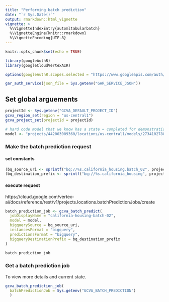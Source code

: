```yaml
---
title: "Performing batch prediction"
date: "`r Sys.Date()`"
output: rmarkdown::html_vignette
vignette: >
  %\VignetteIndexEntry{automltabularbatch}
  %\VignetteEngine{knitr::rmarkdown}
  %\VignetteEncoding{UTF-8}
---
```



```r
knitr::opts_chunk$set(echo = TRUE)
```

```r
library(googleAuthR)
library(googleCloudVertexAIR)

options(googleAuthR.scopes.selected = "https://www.googleapis.com/auth/cloud-platform")

gar_auth_service(json_file = Sys.getenv("GAR_SERVICE_JSON"))
```

## Set global arguements

```r
projectId <- Sys.getenv("GCVA_DEFAULT_PROJECT_ID")
gcva_region_set(region = "us-central1")
gcva_project_set(projectId = projectId)
```


```r
# hard code model that we know has a state = completed for demonstration purposes.
model <- "projects/442003009360/locations/us-central1/models/2734102788232445952"
```

### Make the batch prediction request

#### set constants

```r
(bq_source_uri <- sprintf("bq://%s.california_housing.batch_02", projectId))
(bq_destination_prefix <- sprintf("bq://%s.california_housing", projectId))
```

#### execute request

https://cloud.google.com/vertex-ai/docs/reference/rest/v1/projects.locations.batchPredictionJobs/create


```r
batch_prediction_job <- gcva_batch_predict(
  jobDisplayName = "california-housing-batch-02",
  model = model, 
  bigquerySource = bq_source_uri,
  instancesFormat = "bigquery",
  predictionsFormat = "bigquery",
  bigqueryDestinationPrefix = bq_destination_prefix
)

batch_prediction_job
```


### Get a batch prediction job

To view more details and current state.

```r
gcva_batch_prediction_job(
  batchPredictionJob = Sys.getenv("GCVA_BATCH_PREDICTION")
  )
```

